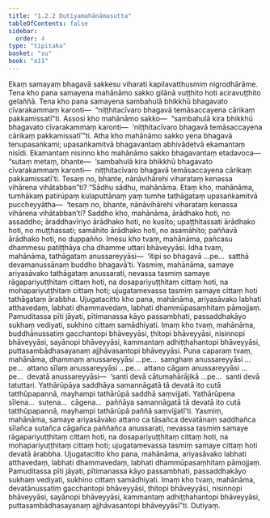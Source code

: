 ```yaml
---
title: "1.2.2 Dutiyamahānāmasutta"
tableOfContents: false
sidebar:
  order: 4
type: "tipitaka"
basket: "su"
book: "a11"
---
```



<DynamicBreadcrumb />

<Division number="12" book="a11" bookNo="17" page="534">

<Paragraph number="94" book="a11">
Ekaṃ samayaṃ bhagavā sakkesu viharati kapilavatthusmiṃ nigrodhārāme. Tena kho pana samayena mahānāmo sakko gilānā vuṭṭhito hoti aciravuṭṭhito gelaññā. Tena kho pana samayena sambahulā bhikkhū bhagavato cīvarakammaṃ karonti—  “niṭṭhitacīvaro bhagavā temāsaccayena cārikaṃ pakkamissatī”ti.
</Paragraph>

<Paragraph number="95" book="a11">
Assosi kho mahānāmo sakko—  “sambahulā kira bhikkhū bhagavato cīvarakammaṃ karonti—  ‘niṭṭhitacīvaro bhagavā temāsaccayena cārikaṃ pakkamissatī’”ti. Atha kho mahānāmo sakko yena bhagavā tenupasaṅkami; upasaṅkamitvā bhagavantaṃ abhivādetvā ekamantaṃ nisīdi. Ekamantaṃ nisinno kho mahānāmo sakko bhagavantaṃ etadavoca—  “sutaṃ metaṃ, bhante—  ‘sambahulā kira bhikkhū bhagavato cīvarakammaṃ karonti—  niṭṭhitacīvaro bhagavā temāsaccayena cārikaṃ pakkamissatī’ti. Tesaṃ no, bhante, nānāvihārehi viharataṃ kenassa vihārena vihātabban”ti?
</Paragraph>

<Paragraph number="96" book="a11">
“Sādhu sādhu, mahānāma. Etaṃ kho, mahānāma, tumhākaṃ patirūpaṃ kulaputtānaṃ yaṃ tumhe tathāgataṃ upasaṅkamitvā puccheyyātha—  ‘tesaṃ no, bhante, nānāvihārehi viharataṃ kenassa vihārena vihātabban’ti? Saddho kho, mahānāma, ārādhako hoti, no assaddho; āraddhavīriyo ārādhako hoti, no kusīto; upaṭṭhitassati ārādhako hoti, no muṭṭhassati; samāhito ārādhako hoti, no asamāhito; paññavā ārādhako hoti, no duppañño. Imesu kho tvaṃ, mahānāma, pañcasu dhammesu patiṭṭhāya cha dhamme uttari bhāveyyāsi.
</Paragraph>

<Paragraph number="97" book="a11">
Idha tvaṃ, mahānāma, tathāgataṃ anussareyyāsi—  ‘itipi so bhagavā …pe…  satthā devamanussānaṃ buddho bhagavā’ti. Yasmiṃ, mahānāma, samaye ariyasāvako tathāgataṃ anussarati, nevassa tasmiṃ samaye rāgapariyuṭṭhitaṃ cittaṃ hoti, na dosapariyuṭṭhitaṃ cittaṃ hoti, na mohapariyuṭṭhitaṃ cittaṃ hoti; ujugatamevassa tasmiṃ samaye cittaṃ hoti tathāgataṃ ārabbha. Ujugatacitto kho pana, mahānāma, ariyasāvako labhati atthavedaṃ, labhati dhammavedaṃ, labhati dhammūpasaṃhitaṃ pāmojjaṃ. Pamuditassa pīti jāyati, pītimanassa kāyo passambhati, passaddhakāyo sukhaṃ vediyati, sukhino cittaṃ samādhiyati. Imaṃ kho tvaṃ, mahānāma, buddhānussatiṃ gacchantopi bhāveyyāsi, ṭhitopi bhāveyyāsi, nisinnopi bhāveyyāsi, sayānopi bhāveyyāsi, kammantaṃ adhiṭṭhahantopi bhāveyyāsi, puttasambādhasayanaṃ ajjhāvasantopi bhāveyyāsi.
</Paragraph>

<Paragraph number="98" book="a11">
Puna caparaṃ tvaṃ, mahānāma, dhammaṃ anussareyyāsi …pe…  saṃghaṃ anussareyyāsi …pe…  attano sīlaṃ anussareyyāsi …pe…  attano cāgaṃ anussareyyāsi …pe…  devatā anussareyyāsi—  ‘santi devā cātumahārājikā …pe…  santi devā tatuttari. Yathārūpāya saddhāya samannāgatā tā devatā ito cutā tatthūpapannā, mayhampi tathārūpā saddhā saṃvijjati. Yathārūpena sīlena…  sutena…  cāgena…  paññāya samannāgatā tā devatā ito cutā tatthūpapannā, mayhampi tathārūpā paññā saṃvijjatī’ti. Yasmiṃ, mahānāma, samaye ariyasāvako attano ca tāsañca devatānaṃ saddhañca sīlañca sutañca cāgañca paññañca anussarati, nevassa tasmiṃ samaye rāgapariyuṭṭhitaṃ cittaṃ hoti, na dosapariyuṭṭhitaṃ cittaṃ hoti, na mohapariyuṭṭhitaṃ cittaṃ hoti; ujugatamevassa tasmiṃ samaye cittaṃ hoti devatā ārabbha. Ujugatacitto kho pana, mahānāma, ariyasāvako labhati atthavedaṃ, labhati dhammavedaṃ, labhati dhammūpasaṃhitaṃ pāmojjaṃ. Pamuditassa pīti jāyati, pītimanassa kāyo passambhati, passaddhakāyo sukhaṃ vediyati, sukhino cittaṃ samādhiyati. Imaṃ kho tvaṃ, mahānāma, devatānussatiṃ gacchantopi bhāveyyāsi, ṭhitopi bhāveyyāsi, nisinnopi bhāveyyāsi, sayānopi bhāveyyāsi, kammantaṃ adhiṭṭhahantopi bhāveyyāsi, puttasambādhasayanaṃ ajjhāvasantopi bhāveyyāsī”ti.

</Paragraph>
</Division>

<Paragraph number="99" type="center" book="a11">
Dutiyaṃ.
</Paragraph>